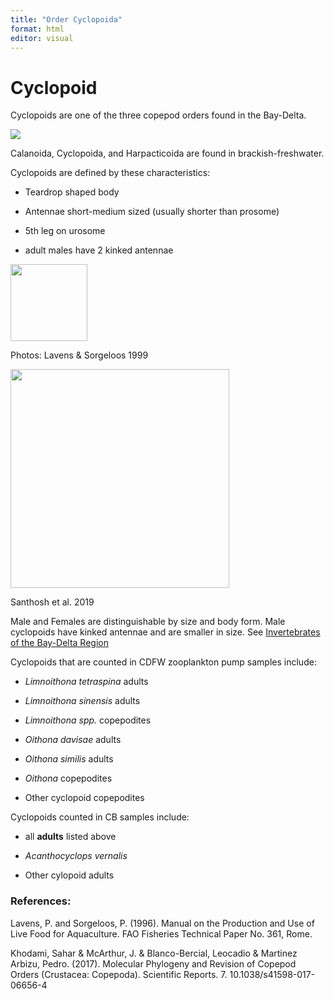 ```yaml
---
title: "Order Cyclopoida"
format: html
editor: visual
---
```


# Cyclopoid {.unnumbered}

Cyclopoids are one of the three copepod orders found in the Bay-Delta.

![](copepod-orders.png)

Calanoida, Cyclopoida, and Harpacticoida are found in brackish-freshwater.

Cyclopoids are defined by these characteristics:

-   Teardrop shaped body

-   Antennae short-medium sized (usually shorter than prosome)

-   5th leg on urosome

-   adult males have 2 kinked antennae

![](cyclopoids/cyclopoid.png){width="123"}

Photos: Lavens & Sorgeloos 1999

![](cyclopoids/cyclopoid-morph.png){width="350"}

Santhosh et al. 2019

Male and Females are distinguishable by size and body form. Male cyclopoids have kinked antennae and are smaller in size. See [Invertebrates of the Bay-Delta Region]()

Cyclopoids that are counted in CDFW zooplankton pump samples include:

-   *Limnoithona tetraspina* adults

-   *Limnoithona sinensis* adults

-   *Limnoithona spp.* copepodites

-   *Oithona davisae* adults

-   *Oithona similis* adults

-   *Oithona* copepodites

-   Other cyclopoid copepodites

Cyclopoids counted in CB samples include:

-   all **adults** listed above

-   *Acanthocyclops vernalis*

-   Other cylopoid adults

### References:

Lavens, P. and Sorgeloos, P. (1996). Manual on the Production and Use of Live Food for Aquaculture. FAO Fisheries Technical Paper No. 361, Rome.

Khodami, Sahar & McArthur, J. & Blanco-Bercial, Leocadio & Martinez Arbizu, Pedro. (2017). Molecular Phylogeny and Revision of Copepod Orders (Crustacea: Copepoda). Scientific Reports. 7. 10.1038/s41598-017-06656-4
